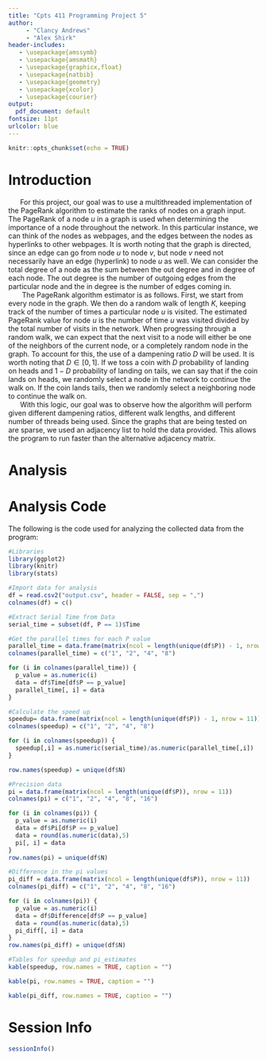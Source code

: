 ---
title: "Cpts 411 Programming Project 5"
author: 
     - "Clancy Andrews"
     - "Alex Shirk"
header-includes:
   - \usepackage{amssymb}
   - \usepackage{amsmath}
   - \usepackage{graphicx,float}
   - \usepackage{natbib}
   - \usepackage{geometry}
   - \usepackage{xcolor}
   - \usepackage{courier}
output:
  pdf_document: default
fontsize: 11pt
urlcolor: blue
---

```{r setup, include=FALSE}
knitr::opts_chunk$set(echo = TRUE)
```

\break

# Introduction

|       For this project, our goal was to use a multithreaded implementation of the PageRank algorithm to estimate the ranks of nodes on a graph input. The PageRank of a node $u$ in a graph is used when determining the importance of a node throughout the network. In this particular instance, we can think of the nodes as webpages, and the edges between the nodes as hyperlinks to other webpages. It is worth noting that the graph is directed, since an edge can go from node $u$ to node $v$, but node $v$ need not necessarily have an edge (hyperlink) to node $u$ as well. We can consider the total degree of a node as the sum between the out degree and in degree of each node. The out degree is the number of outgoing edges from the particular node and the in degree is the number of edges coming in. 

|        The PageRank algorithm estimator is as follows. First, we start from every node in the graph. We then do a random walk of length $K$, keeping track of the number of times a particular node $u$ is visited. The estimated PageRank value for node $u$ is the number of time $u$ was visited divided by the total number of visits in the network. When progressing through a random walk, we can expect that the next visit to a node will either be one of the neighbors of the current node, or a completely random node in the graph. To account for this, the use of a dampening ratio $D$ will be used. It is worth noting that $D \in [0,1]$. If we toss a coin with $D$ probability of landing on heads and $1-D$ probability of landing on tails, we can say that if the coin lands on heads, we randomly select a node in the network to continue the walk on. If the coin lands tails, then we randomly select a neighboring node to continue the walk on.

|       With this logic, our goal was to observe how the algorithm will perform given different dampening ratios, different walk lengths, and different number of threads being used. Since the graphs that are being tested on are sparse, we used an adjacency list to hold the data provided. This allows the program to run faster than the alternative adjacency matrix.

\bigbreak

# Analysis

|       

\break
# Analysis Code

The following is the code used for analyzing the collected data from the program:

```{r eval=FALSE, message=FALSE, warning=FALSE, include=TRUE}
#Libraries
library(ggplot2)
library(knitr)
library(stats)

#Import data for analysis
df = read.csv2("output.csv", header = FALSE, sep = ",")
colnames(df) = c()

#Extract Serial Time from Data
serial_time = subset(df, P == 1)$Time

#Get the parallel times for each P value
parallel_time = data.frame(matrix(ncol = length(unique(df$P)) - 1, nrow = 11))
colnames(parallel_time) = c("1", "2", "4", "8")

for (i in colnames(parallel_time)) {
  p_value = as.numeric(i)
  data = df$Time[df$P == p_value]
  parallel_time[, i] = data
}

#Calculate the speed up
speedup= data.frame(matrix(ncol = length(unique(df$P)) - 1, nrow = 11))
colnames(speedup) = c("1", "2", "4", "8")

for (i in colnames(speedup)) {
  speedup[,i] = as.numeric(serial_time)/as.numeric(parallel_time[,i])
}

row.names(speedup) = unique(df$N)

#Precision data
pi = data.frame(matrix(ncol = length(unique(df$P)), nrow = 11))
colnames(pi) = c("1", "2", "4", "8", "16")

for (i in colnames(pi)) {
  p_value = as.numeric(i)
  data = df$Pi[df$P == p_value]
  data = round(as.numeric(data),5)
  pi[, i] = data
}
row.names(pi) = unique(df$N)

#Difference in the pi values
pi_diff = data.frame(matrix(ncol = length(unique(df$P)), nrow = 11))
colnames(pi_diff) = c("1", "2", "4", "8", "16")

for (i in colnames(pi)) {
  p_value = as.numeric(i)
  data = df$Difference[df$P == p_value]
  data = round(as.numeric(data),5)
  pi_diff[, i] = data
}
row.names(pi_diff) = unique(df$N)

#Tables for speedup and pi_estimates
kable(speedup, row.names = TRUE, caption = "")

kable(pi, row.names = TRUE, caption = "")

kable(pi_diff, row.names = TRUE, caption = "")
```


\break
# Session Info
```{r}
sessionInfo()
```

